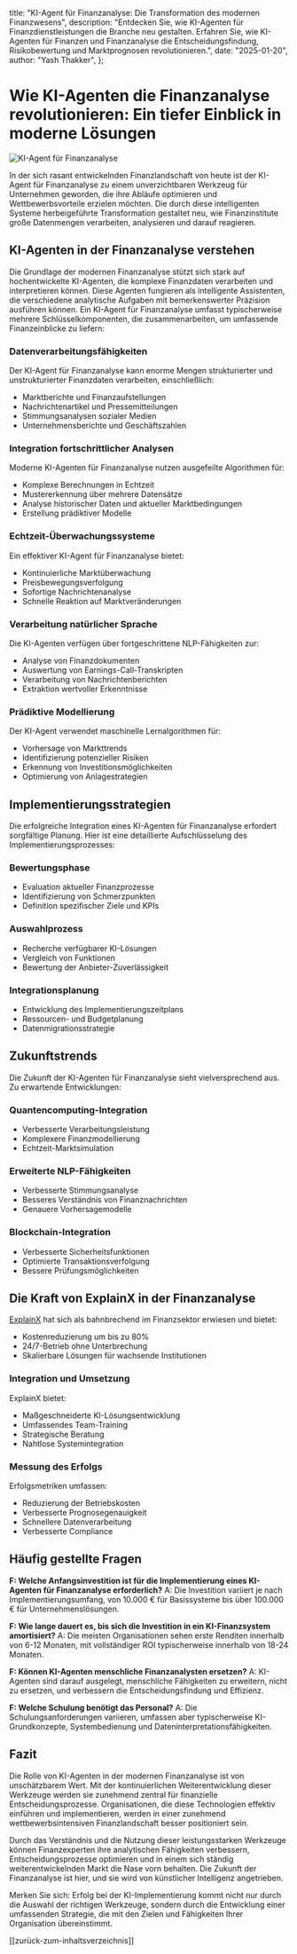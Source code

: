   title: "KI-Agent für Finanzanalyse: Die Transformation des modernen Finanzwesens",
  description: "Entdecken Sie, wie KI-Agenten für Finanzdienstleistungen die Branche neu gestalten. Erfahren Sie, wie KI-Agenten für Finanzen und Finanzanalyse die Entscheidungsfindung, Risikobewertung und Marktprognosen revolutionieren.",
  date: "2025-01-20",
  author: "Yash Thakker",
};

# Wie KI-Agenten die Finanzanalyse revolutionieren: Ein tiefer Einblick in moderne Lösungen

![KI-Agent für Finanzanalyse](/images/blog-posts/ai-agent-for-financial-analysis.jpeg)

In der sich rasant entwickelnden Finanzlandschaft von heute ist der KI-Agent für Finanzanalyse zu einem unverzichtbaren Werkzeug für Unternehmen geworden, die ihre Abläufe optimieren und Wettbewerbsvorteile erzielen möchten. Die durch diese intelligenten Systeme herbeigeführte Transformation gestaltet neu, wie Finanzinstitute große Datenmengen verarbeiten, analysieren und darauf reagieren.

## KI-Agenten in der Finanzanalyse verstehen 

Die Grundlage der modernen Finanzanalyse stützt sich stark auf hochentwickelte KI-Agenten, die komplexe Finanzdaten verarbeiten und interpretieren können. Diese Agenten fungieren als intelligente Assistenten, die verschiedene analytische Aufgaben mit bemerkenswerter Präzision ausführen können. Ein KI-Agent für Finanzanalyse umfasst typischerweise mehrere Schlüsselkomponenten, die zusammenarbeiten, um umfassende Finanzeinblicke zu liefern:

### Datenverarbeitungsfähigkeiten 
Der KI-Agent für Finanzanalyse kann enorme Mengen strukturierter und unstrukturierter Finanzdaten verarbeiten, einschließlich:
- Marktberichte und Finanzaufstellungen
- Nachrichtenartikel und Pressemitteilungen
- Stimmungsanalysen sozialer Medien
- Unternehmensberichte und Geschäftszahlen

### Integration fortschrittlicher Analysen 
Moderne KI-Agenten für Finanzanalyse nutzen ausgefeilte Algorithmen für:
- Komplexe Berechnungen in Echtzeit
- Mustererkennung über mehrere Datensätze
- Analyse historischer Daten und aktueller Marktbedingungen
- Erstellung prädiktiver Modelle

### Echtzeit-Überwachungssysteme 
Ein effektiver KI-Agent für Finanzanalyse bietet:
- Kontinuierliche Marktüberwachung
- Preisbewegungsverfolgung
- Sofortige Nachrichtenanalyse
- Schnelle Reaktion auf Marktveränderungen

### Verarbeitung natürlicher Sprache 
Die KI-Agenten verfügen über fortgeschrittene NLP-Fähigkeiten zur:
- Analyse von Finanzdokumenten
- Auswertung von Earnings-Call-Transkripten
- Verarbeitung von Nachrichtenberichten
- Extraktion wertvoller Erkenntnisse

### Prädiktive Modellierung 
Der KI-Agent verwendet maschinelle Lernalgorithmen für:
- Vorhersage von Markttrends
- Identifizierung potenzieller Risiken
- Erkennung von Investitionsmöglichkeiten
- Optimierung von Anlagestrategien

## Implementierungsstrategien 

Die erfolgreiche Integration eines KI-Agenten für Finanzanalyse erfordert sorgfältige Planung. Hier ist eine detaillierte Aufschlüsselung des Implementierungsprozesses:

### Bewertungsphase 
- Evaluation aktueller Finanzprozesse
- Identifizierung von Schmerzpunkten
- Definition spezifischer Ziele und KPIs

### Auswahlprozess 
- Recherche verfügbarer KI-Lösungen
- Vergleich von Funktionen
- Bewertung der Anbieter-Zuverlässigkeit

### Integrationsplanung
- Entwicklung des Implementierungszeitplans
- Ressourcen- und Budgetplanung
- Datenmigrationsstrategie

## Zukunftstrends 

Die Zukunft der KI-Agenten für Finanzanalyse sieht vielversprechend aus. Zu erwartende Entwicklungen:

### Quantencomputing-Integration 
- Verbesserte Verarbeitungsleistung
- Komplexere Finanzmodellierung
- Echtzeit-Marktsimulation

### Erweiterte NLP-Fähigkeiten 
- Verbesserte Stimmungsanalyse
- Besseres Verständnis von Finanznachrichten
- Genauere Vorhersagemodelle

### Blockchain-Integration 
- Verbesserte Sicherheitsfunktionen
- Optimierte Transaktionsverfolgung
- Bessere Prüfungsmöglichkeiten

## Die Kraft von ExplainX in der Finanzanalyse 

[ExplainX](https://www.explainx.ai/demo) hat sich als bahnbrechend im Finanzsektor erwiesen und bietet:
- Kostenreduzierung um bis zu 80%
- 24/7-Betrieb ohne Unterbrechung
- Skalierbare Lösungen für wachsende Institutionen

### Integration und Umsetzung 
ExplainX bietet:
- Maßgeschneiderte KI-Lösungsentwicklung
- Umfassendes Team-Training
- Strategische Beratung
- Nahtlose Systemintegration

### Messung des Erfolgs 
Erfolgsmetriken umfassen:
- Reduzierung der Betriebskosten
- Verbesserte Prognosegenauigkeit
- Schnellere Datenverarbeitung
- Verbesserte Compliance

## Häufig gestellte Fragen 

**F: Welche Anfangsinvestition ist für die Implementierung eines KI-Agenten für Finanzanalyse erforderlich?**
A: Die Investition variiert je nach Implementierungsumfang, von 10.000 € für Basissysteme bis über 100.000 € für Unternehmenslösungen.

**F: Wie lange dauert es, bis sich die Investition in ein KI-Finanzsystem amortisiert?**
A: Die meisten Organisationen sehen erste Renditen innerhalb von 6-12 Monaten, mit vollständiger ROI typischerweise innerhalb von 18-24 Monaten.

**F: Können KI-Agenten menschliche Finanzanalysten ersetzen?**
A: KI-Agenten sind darauf ausgelegt, menschliche Fähigkeiten zu erweitern, nicht zu ersetzen, und verbessern die Entscheidungsfindung und Effizienz.

**F: Welche Schulung benötigt das Personal?**
A: Die Schulungsanforderungen variieren, umfassen aber typischerweise KI-Grundkonzepte, Systembedienung und Dateninterpretationsfähigkeiten.

## Fazit 

Die Rolle von KI-Agenten in der modernen Finanzanalyse ist von unschätzbarem Wert. Mit der kontinuierlichen Weiterentwicklung dieser Werkzeuge werden sie zunehmend zentral für finanzielle Entscheidungsprozesse. Organisationen, die diese Technologien effektiv einführen und implementieren, werden in einer zunehmend wettbewerbsintensiven Finanzlandschaft besser positioniert sein.

Durch das Verständnis und die Nutzung dieser leistungsstarken Werkzeuge können Finanzexperten ihre analytischen Fähigkeiten verbessern, Entscheidungsprozesse optimieren und in einem sich ständig weiterentwickelnden Markt die Nase vorn behalten. Die Zukunft der Finanzanalyse ist hier, und sie wird von künstlicher Intelligenz angetrieben.

Merken Sie sich: Erfolg bei der KI-Implementierung kommt nicht nur durch die Auswahl der richtigen Werkzeuge, sondern durch die Entwicklung einer umfassenden Strategie, die mit den Zielen und Fähigkeiten Ihrer Organisation übereinstimmt.

[[zurück-zum-inhaltsverzeichnis]]